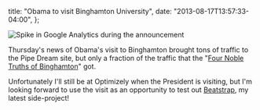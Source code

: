   title: "Obama to visit Binghamton University",
  date: "2013-08-17T13:57:33-04:00",
};

![Spike in Google Analytics during the announcement](./pipe-dream-obama-announcement.png)

Thursday's news of Obama's visit to Binghamton brought tons of traffic to the Pipe Dream site, but only a fraction of the traffic that the "[Four Noble Truths of Binghamton](http://www.bupipedream.com/opinion/10245/binghamtons-noble-truths-lived/)" got.

Unfortunately I'll still be at Optimizely when the President is visiting, but I'm looking forward to use the visit as an opportunity to test out [Beatstrap](http://beatstrap.me/), my latest side-project!
